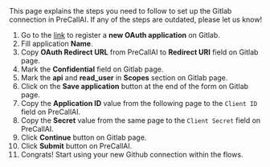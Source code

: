 
<Info>
    This page explains the steps you need to follow to set up the Gitlab
    connection in PreCallAI. If any of the steps are outdated, please let us know!
</Info>

1. Go to the [link](https://gitlab.com/-/profile/applications) to register a **new OAuth application** on Gitlab.
2. Fill application **Name**.
3. Copy **OAuth Redirect URL** from PreCallAI to **Redirect URI** field on Gitlab page.
4. Mark the **Confidential** field on Gitlab page.
5. Mark the **api** and **read_user** in **Scopes** section on Gitlab page.
6. Click on the **Save application** button at the end of the form on Gitlab page.
7. Copy the **Application ID** value from the following page to the `Client ID` field on PreCallAI.
8. Copy the **Secret** value from the same page to the `Client Secret` field on PreCallAI.
9. Click **Continue** button on Gitlab page.
10. Click **Submit** button on PreCallAI.
11. Congrats! Start using your new Github connection within the flows.
